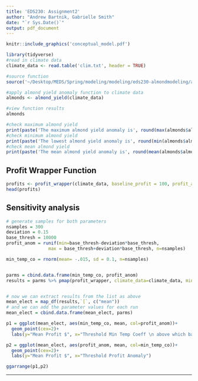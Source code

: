 ```yaml
---
title: 'EDS230: Assignment2'
author: "Andrew Bartnik, Gabrielle Smith"
date: "`r Sys.Date()`"
output: pdf_document
---
```


```r
knitr::include_graphics('conceptual_model.pdf')
```

```r
library(tidyverse)
#read in climate data
climate_data <- read.table('clim.txt', header = TRUE)

#source function
source('~/Desktop/MEDS/Spring/modeling/modeling/eds230-almondmodeling/almond_yield.R')

#apply almond yield anomaly function to climate data
almonds <- almond_yield(climate_data)

#view function results
almonds
```

```r
#check maximum almond yield
print(paste('The maximum almond yield anomaly is', round(max(almonds$almond_yield),3) , 'ton/acre.'))
#check minimum almond yield
print(paste('The lowest almond yield anomaly is', round(min(almonds$almond_yield),3), 'ton/acre.'))
#check mean almond yield 
print(paste('The mean almond yield anomaly is', round(mean(almonds$almond_yield),3), 'ton/acre.'))
```

## Profit Wrapper Function 

```r
profits <- profit_wrapper(climate_data, baseline_profit = 100, profit_anom = 100)
head(profits)
```
## Sensitivity analysis
```r
# generate samples for both parameters
nsamples = 300
deviation = 0.15
base_thresh = 10000
profit_anom = runif(min=base_thresh-deviation*base_thresh,
                max = base_thresh+deviation*base_thresh, n=nsamples)

min_temp_co = rnorm(mean= -.015, sd = 0.1, n=nsamples)


parms = cbind.data.frame(min_temp_co, profit_anom)
results = parms %>% pmap(profit_wrapper, climate_data=climate_data, min_temp_co_2 = 0.0046, baseline_profit = 1000, total_p_co = 0.07, total_p_co_2 = 0.0043, yint = 0.28)


# now we can extract results from the list as above
mean_elect = map_df(results,`[`, c("mean")) 
# and we can add the parameter values for each run
mean_elect = cbind.data.frame(mean_elect, parms)
```

```r
p1 = ggplot(mean_elect, aes(min_temp_co, mean, col=profit_anom))+
  geom_point(cex=2)+
  labs(y="Mean Profit $", x="Threshold Min Temp Coeff \n above which baseline profit is more efficient")

p2 = ggplot(mean_elect, aes(profit_anom, mean, col=min_temp_co))+
  geom_point(cex=2)+
  labs(y="Mean Profit $", x="Threshold Profit Anomaly")

ggarrange(p1,p2)
```
** **
